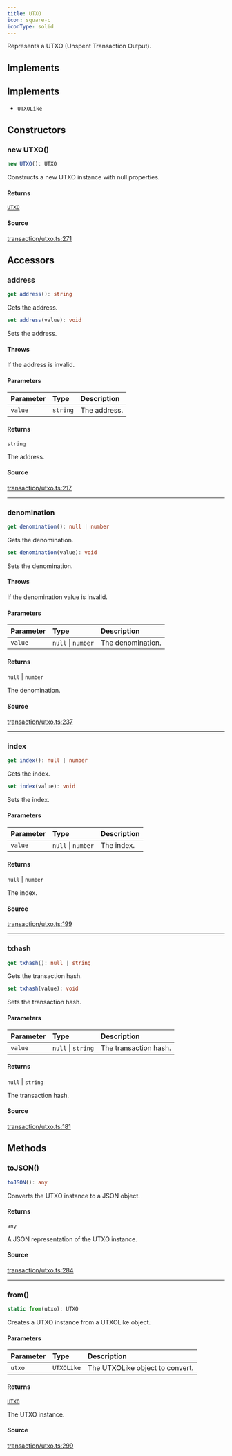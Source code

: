 ```yaml
---
title: UTXO
icon: square-c
iconType: solid
---
```


Represents a UTXO (Unspent Transaction Output).

## Implements

## Implements

- `UTXOLike`

## Constructors

### new UTXO()

```ts
new UTXO(): UTXO
```

Constructs a new UTXO instance with null properties.

#### Returns

[`UTXO`](/sdk/content/classes/UTXO)

#### Source

[transaction/utxo.ts:271](https://github.com/dominant-strategies/quais.js/blob/14d22c5ff060a85491cc4ef5cdd1465880791511/src/transaction/utxo.ts#L271)

## Accessors

### address

```ts
get address(): string
```

Gets the address.

```ts
set address(value): void
```

Sets the address.

#### Throws

If the address is invalid.

#### Parameters

| Parameter | Type | Description |
| :------ | :------ | :------ |
| `value` | `string` | The address. |

#### Returns

`string`

The address.

#### Source

[transaction/utxo.ts:217](https://github.com/dominant-strategies/quais.js/blob/14d22c5ff060a85491cc4ef5cdd1465880791511/src/transaction/utxo.ts#L217)

***

### denomination

```ts
get denomination(): null | number
```

Gets the denomination.

```ts
set denomination(value): void
```

Sets the denomination.

#### Throws

If the denomination value is invalid.

#### Parameters

| Parameter | Type | Description |
| :------ | :------ | :------ |
| `value` | `null` \| `number` | The denomination. |

#### Returns

`null` \| `number`

The denomination.

#### Source

[transaction/utxo.ts:237](https://github.com/dominant-strategies/quais.js/blob/14d22c5ff060a85491cc4ef5cdd1465880791511/src/transaction/utxo.ts#L237)

***

### index

```ts
get index(): null | number
```

Gets the index.

```ts
set index(value): void
```

Sets the index.

#### Parameters

| Parameter | Type | Description |
| :------ | :------ | :------ |
| `value` | `null` \| `number` | The index. |

#### Returns

`null` \| `number`

The index.

#### Source

[transaction/utxo.ts:199](https://github.com/dominant-strategies/quais.js/blob/14d22c5ff060a85491cc4ef5cdd1465880791511/src/transaction/utxo.ts#L199)

***

### txhash

```ts
get txhash(): null | string
```

Gets the transaction hash.

```ts
set txhash(value): void
```

Sets the transaction hash.

#### Parameters

| Parameter | Type | Description |
| :------ | :------ | :------ |
| `value` | `null` \| `string` | The transaction hash. |

#### Returns

`null` \| `string`

The transaction hash.

#### Source

[transaction/utxo.ts:181](https://github.com/dominant-strategies/quais.js/blob/14d22c5ff060a85491cc4ef5cdd1465880791511/src/transaction/utxo.ts#L181)

## Methods

### toJSON()

```ts
toJSON(): any
```

Converts the UTXO instance to a JSON object.

#### Returns

`any`

A JSON representation of the UTXO instance.

#### Source

[transaction/utxo.ts:284](https://github.com/dominant-strategies/quais.js/blob/14d22c5ff060a85491cc4ef5cdd1465880791511/src/transaction/utxo.ts#L284)

***

### from()

```ts
static from(utxo): UTXO
```

Creates a UTXO instance from a UTXOLike object.

#### Parameters

| Parameter | Type | Description |
| :------ | :------ | :------ |
| `utxo` | `UTXOLike` | The UTXOLike object to convert. |

#### Returns

[`UTXO`](/sdk/content/classes/UTXO)

The UTXO instance.

#### Source

[transaction/utxo.ts:299](https://github.com/dominant-strategies/quais.js/blob/14d22c5ff060a85491cc4ef5cdd1465880791511/src/transaction/utxo.ts#L299)
